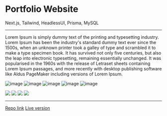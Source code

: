 # Portfolio Website

<p className="text-sm font-bold">
  Next.js, Tailwind, HeadlessUI, Prisma, MySQL
</p>

---

Lorem Ipsum is simply dummy text of the printing and typesetting industry. Lorem Ipsum has been the industry's standard dummy text ever since the 1500s, when an unknown printer took a galley of type and scrambled it to make a type specimen book. It has survived not only five centuries, but also the leap into electronic typesetting, remaining essentially unchanged. It was popularised in the 1960s with the release of Letraset sheets containing Lorem Ipsum passages, and more recently with desktop publishing software like Aldus PageMaker including versions of Lorem Ipsum.

![image](/screenshots/dark1.webp)
![image](/screenshots/dark2.webp)
![image](/screenshots/dark3.webp)
![image](/screenshots/light1.webp)
![image](/screenshots/light2.webp)

<div className="flex">
  <img src="/screenshots/portfolio-next/mobile1.webp" />
  <img src="/screenshots/portfolio-next/mobile2.webp" />
  <img src="/screenshots/portfolio-next/mobile3.webp" />
  <img src="/screenshots/portfolio-next/mobile4.webp" />
</div>

---

[Repo link](https://www.github.com)
[Live version](https://www.github.com)
